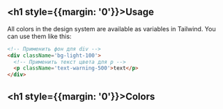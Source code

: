 
<Meta title="Design System/ColorsPalette" />

## <h1 style={{margin: '0'}}>Usage</h1>
All colors in the design system are available as variables in Tailwind. You can use them like this:
```html
<!-- Применить фон для div -->
<div className='bg-light-100'>
  <!-- Применить текст цвета для p -->
  <p className='text-warning-500'>text</p>
</div>
```

## <h1 style={{margin: '0'}}>Colors</h1>
<ColorPalette>
  <ColorItem
    title="Accent"
    colors={{ 'accent-100': "#73A5FF", 'accent-300': "#4C8DFF", 'accent-500': "#397DF6", 'accent-700': "#2F68CC", 'accent-900': "#234E99" }}
  />
  <ColorItem
    title="Success"
    colors={{ 'success-100': "#80FFBF", 'success-300': "#22E584", 'success-500': "#14CC70", 'success-700': "#0F9954", 'success-900': "#0A6638" }}
  />
  <ColorItem
    title="Danger"
    colors={{ 'danger-100': "#FF8099", 'danger-300': "#F23D61", 'danger-500': "#CC1439", 'danger-700': "#990F2B", 'danger-900': "#660A1D" }}
  />
  <ColorItem
    title="Warning"
    colors={{ 'warning-100': "#FFD073", 'warning-300': "#E5AC39", 'warning-500': "#D99000", 'warning-700': "#996600", 'warning-900': "#664400" }}
  />
  <ColorItem
    title="Dark"
    colors={{ 'dark-100': "#4C4C4C", 'dark-300': "#333333", 'dark-500': "#171717", 'dark-700': "#0D0D0D", 'dark-900': "#000000" }}
  />
  <ColorItem
    title="Light"
    colors={{ 'light-100': "#FFFFFF", 'light-300': "#F7FBFF", 'light-500': "#EDF3FA", 'light-700': "#D5DAE0", 'light-900': "#8D9094" }}
  />
</ColorPalette>